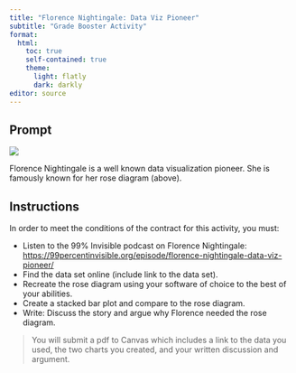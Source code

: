 ```yaml
---
title: "Florence Nightingale: Data Viz Pioneer"
subtitle: "Grade Booster Activity"
format: 
  html:
    toc: true
    self-contained: true
    theme:
      light: flatly
      dark: darkly
editor: source
---
```


## Prompt

![](https://99percentinvisible.org/app/uploads/2021/02/Diagram_of_the_causes_of_mortality_in_the_army_Wellcome_L0041105-728x474.jpg)

Florence Nightingale is a well known data visualization pioneer. She is famously known for her rose diagram (above).

## Instructions

In order to meet the conditions of the contract for this activity, you must:

+ Listen to the 99% Invisible podcast on Florence Nightingale: <https://99percentinvisible.org/episode/florence-nightingale-data-viz-pioneer/>
+ Find the data set online (include link to the data set).
+ Recreate the rose diagram using your software of choice to the best of your abilities.
+ Create a stacked bar plot and compare to the rose diagram.
+ Write: Discuss the story and argue why Florence needed the rose diagram.

> You will submit a pdf to Canvas which includes a link to the data you used, the two charts you created, and your written discussion and argument.
